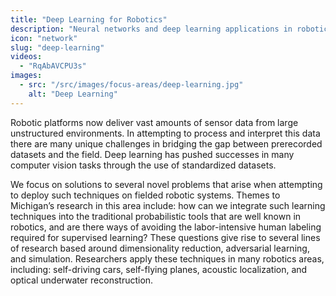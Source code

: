 ```yaml
---
title: "Deep Learning for Robotics"
description: "Neural networks and deep learning applications in robotics"
icon: "network"
slug: "deep-learning"
videos:
  - "RqAbAVCPU3s"
images:
  - src: "/src/images/focus-areas/deep-learning.jpg"
    alt: "Deep Learning"
---
```


Robotic platforms now deliver vast amounts of sensor data from large unstructured environments. In attempting to process and interpret this data there are many unique challenges in bridging the gap between prerecorded datasets and the field.  Deep learning has pushed successes in many computer vision tasks through the use of standardized datasets.

<VideoRight 
  url="https://www.youtube.com/watch?v=Tyzx5EvgGLU"
  caption="Professor Katie Skinner discusses her PhD work in deep learning and robotics."
/>
We focus on solutions to several novel problems that arise when attempting to deploy such techniques on fielded robotic systems. Themes to Michigan’s research in this area include: how can we integrate such learning techniques into the traditional probabilistic tools that are well known in robotics, and are there ways of avoiding the labor-intensive human labeling required for supervised learning? These questions give rise to several lines of research based around dimensionality reduction, adversarial learning, and simulation.  Researchers apply these techniques in many robotics areas, including: self-driving cars, self-flying planes, acoustic localization, and optical underwater reconstruction.


